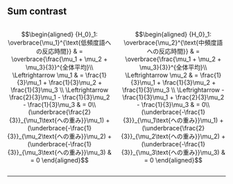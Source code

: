 ## Sum contrast

::: columns

:::: pull-left

$$\begin{aligned}
{H_0}_1: \overbrace{\mu_1}^{\text{低頻度語への反応時間}} & = \overbrace{\frac{\mu_1 + \mu_2 + \mu_3}{3}}^{全体平均}\\
\Leftrightarrow \mu_1 & = \frac{1}{3}\mu_1 + \frac{1}{3}\mu_2 + \frac{1}{3}\mu_3 \\
\Leftrightarrow \frac{2}{3}\mu_1 - \frac{1}{3}\mu_2 - \frac{1}{3}\mu_3 & = 0\\
(\underbrace{\frac{2}{3}}_{\mu_1\text{への重み}}\mu_1) + (\underbrace{-\frac{1}{3}}_{\mu_2\text{への重み}}\mu_2) + (\underbrace{-\frac{1}{3}}_{\mu_3\text{への重み}}\mu_3) & = 0
\end{aligned}$$

::::

:::: pull-right

$$\begin{aligned}
{H_0}_1: \overbrace{\mu_2}^{\text{中頻度語への反応時間}} & = \overbrace{\frac{\mu_1 + \mu_2 + \mu_3}{3}}^{全体平均}\\
\Leftrightarrow \mu_2 & = \frac{1}{3}\mu_1 + \frac{1}{3}\mu_2 + \frac{1}{3}\mu_3 \\
\Leftrightarrow -\frac{1}{3}\mu_1 + \frac{2}{3}\mu_2 - \frac{1}{3}\mu_3 & = 0\\
(\underbrace{-\frac{1}{3}}_{\mu_1\text{への重み}}\mu_1) + (\underbrace{\frac{2}{3}}_{\mu_2\text{への重み}}\mu_2) + (\underbrace{-\frac{1}{3}}_{\mu_3\text{への重み}}\mu_3) & = 0
\end{aligned}$$

::::

:::

---
